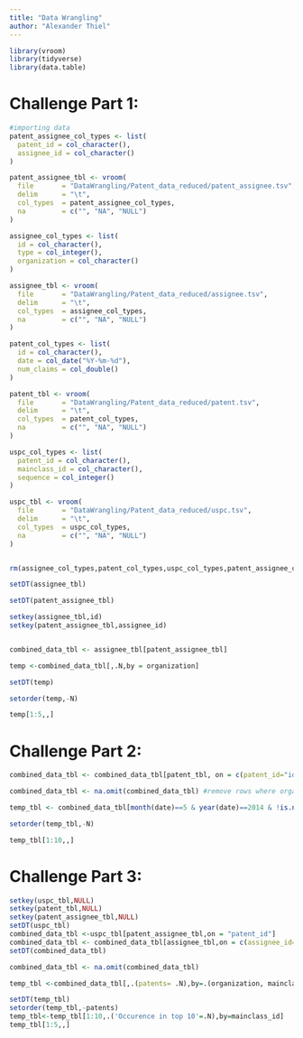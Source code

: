 ```yaml
---
title: "Data Wrangling"
author: "Alexander Thiel"
---
```



```r
library(vroom)
library(tidyverse)
library(data.table)

```

# Challenge Part 1:



```r

#importing data
patent_assignee_col_types <- list(
  patent_id = col_character(),
  assignee_id = col_character()
)

patent_assignee_tbl <- vroom(
  file       = "DataWrangling/Patent_data_reduced/patent_assignee.tsv", 
  delim      = "\t", 
  col_types  = patent_assignee_col_types,
  na         = c("", "NA", "NULL")
)

assignee_col_types <- list(
  id = col_character(),
  type = col_integer(),
  organization = col_character()
)

assignee_tbl <- vroom(
  file       = "DataWrangling/Patent_data_reduced/assignee.tsv", 
  delim      = "\t", 
  col_types  = assignee_col_types,
  na         = c("", "NA", "NULL")
)

patent_col_types <- list(
  id = col_character(),
  date = col_date("%Y-%m-%d"),
  num_claims = col_double()
)

patent_tbl <- vroom(
  file       = "DataWrangling/Patent_data_reduced/patent.tsv", 
  delim      = "\t", 
  col_types  = patent_col_types,
  na         = c("", "NA", "NULL")
)

uspc_col_types <- list(
  patent_id = col_character(),
  mainclass_id = col_character(),
  sequence = col_integer()
)

uspc_tbl <- vroom(
  file       = "DataWrangling/Patent_data_reduced/uspc.tsv", 
  delim      = "\t", 
  col_types  = uspc_col_types,
  na         = c("", "NA", "NULL")
)


rm(assignee_col_types,patent_col_types,uspc_col_types,patent_assignee_col_types)
```


```r
setDT(assignee_tbl)

setDT(patent_assignee_tbl)

setkey(assignee_tbl,id)
setkey(patent_assignee_tbl,assignee_id)


combined_data_tbl <- assignee_tbl[patent_assignee_tbl]

temp <-combined_data_tbl[,.N,by = organization]

setDT(temp)

setorder(temp,-N)

temp[1:5,,]

```

# Challenge Part 2:

```r
combined_data_tbl <- combined_data_tbl[patent_tbl, on = c(patent_id="id")]

combined_data_tbl <- na.omit(combined_data_tbl) #remove rows where organisation is NULL

temp_tbl <- combined_data_tbl[month(date)==5 & year(date)==2014 & !is.null(organization),.N, by = organization]

setorder(temp_tbl,-N)

temp_tbl[1:10,,]


```

# Challenge Part 3:
```r

setkey(uspc_tbl,NULL)
setkey(patent_tbl,NULL)
setkey(patent_assignee_tbl,NULL)
setDT(uspc_tbl)
combined_data_tbl <-uspc_tbl[patent_assignee_tbl,on = "patent_id"]
combined_data_tbl <- combined_data_tbl[assignee_tbl,on = c(assignee_id="id")]
setDT(combined_data_tbl)

combined_data_tbl <- na.omit(combined_data_tbl)

temp_tbl <-combined_data_tbl[,.(patents= .N),by=.(organization, mainclass_id)]  

setDT(temp_tbl)
setorder(temp_tbl,-patents)
temp_tbl<-temp_tbl[1:10,.('Occurence in top 10'=.N),by=mainclass_id] 
temp_tbl[1:5,,]   

```
